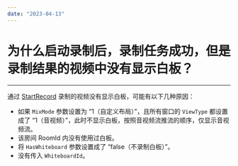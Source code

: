 ```yaml
---
date: "2023-04-13"
---
```

# 为什么启动录制后，录制任务成功，但是录制结果的视频中没有显示白板？

---

通过 [StartRecord](https://doc-zh.zego.im/article/12322) 录制的视频没有显示白板，可能有以下几种原因：

- 如果 `MixMode` 参数设置为 “1（自定义布局）”，且所有窗口的 `ViewType` 都设置成了 “1（音视频）”，此时不显示白板，按照音视频流推流的顺序，仅显示音视频流。
- 该房间 RoomId 内没有使用过白板。
- 将 `HasWhiteboard` 参数设置成了 “false（不录制白板）”。
- 没有传入 `WhiteboardId`。